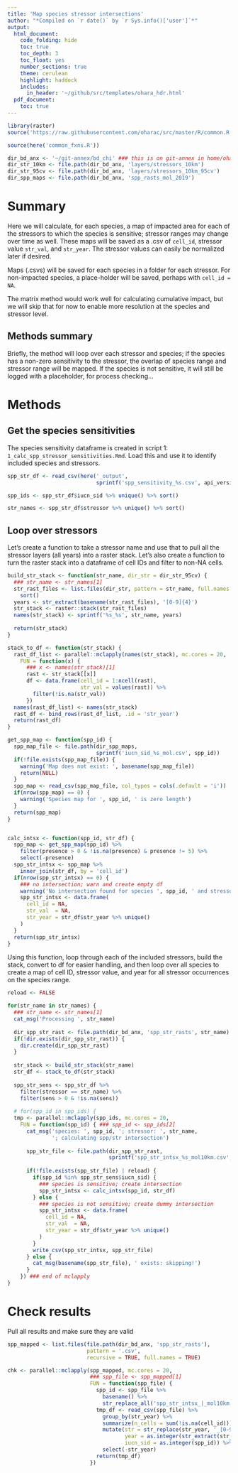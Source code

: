 ```yaml
---
title: 'Map species stressor intersections'
author: "*Compiled on `r date()` by `r Sys.info()['user']`*"
output: 
  html_document:
    code_folding: hide
    toc: true
    toc_depth: 3
    toc_float: yes
    number_sections: true
    theme: cerulean
    highlight: haddock
    includes: 
      in_header: '~/github/src/templates/ohara_hdr.html'
  pdf_document:
    toc: true
---
```


``` r

library(raster)
source('https://raw.githubusercontent.com/oharac/src/master/R/common.R')

source(here('common_fxns.R'))

dir_bd_anx <- '~/git-annex/bd_chi' ### this is on git-annex in home/ohara
dir_str_10km <- file.path(dir_bd_anx, 'layers/stressors_10km')
dir_str_95cv <- file.path(dir_bd_anx, 'layers/stressors_10km_95cv')
dir_spp_maps <- file.path(dir_bd_anx, 'spp_rasts_mol_2019')
```


# Summary

Here we will calculate, for each species, a map of impacted area for each of the stressors to which the species is sensitive; stressor ranges may change over time as well.  These maps will be saved as a .csv of `cell_id`, stressor value `str_val`, and `str_year`.  The stressor values can easily be normalized later if desired.

Maps (.csvs) will be saved for each species in a folder for each stressor.  For non-impacted species, a place-holder will be saved, perhaps with `cell_id = NA`.

The matrix method would work well for calculating cumulative impact, but we will skip that for now to enable more resolution at the species and stressor level.

## Methods summary

Briefly, the method will loop over each stressor and species; if the species has a non-zero sensitivity to the stressor, the overlap of species range and stressor range will be mapped.  If the species is not sensitive, it will still be logged with a placeholder, for process checking...

# Methods

## Get the species sensitivities

The species sensitivity dataframe is created in script 1: `1_calc_spp_stressor_sensitivities.Rmd`.  Load this and use it to identify included species and stressors.

```r
spp_str_df <- read_csv(here('_output', 
                            sprintf('spp_sensitivity_%s.csv', api_version)))

spp_ids <- spp_str_df$iucn_sid %>% unique() %>% sort()

str_names <- spp_str_df$stressor %>% unique() %>% sort()
```

## Loop over stressors

Let's create a function to take a stressor name and use that to pull all the stressor layers (all years) into a raster stack.  Let's also create a function to turn the raster stack into a dataframe of cell IDs and filter to non-NA cells.

```r
build_str_stack <- function(str_name, dir_str = dir_str_95cv) {
  ### str_name <- str_names[1]
  str_rast_files <- list.files(dir_str, pattern = str_name, full.names = TRUE) %>%
    sort()
  years <- str_extract(basename(str_rast_files), '[0-9]{4}')
  str_stack <- raster::stack(str_rast_files)
  names(str_stack) <- sprintf('%s_%s', str_name, years)
  
  return(str_stack)
}

stack_to_df <- function(str_stack) {
  rast_df_list <- parallel::mclapply(names(str_stack), mc.cores = 20,
    FUN = function(x) {
      ### x <- names(str_stack)[1]
      rast <- str_stack[[x]]
      df <- data.frame(cell_id = 1:ncell(rast),
                       str_val = values(rast)) %>%
        filter(!is.na(str_val))
      })
  names(rast_df_list) <- names(str_stack)
  rast_df <- bind_rows(rast_df_list, .id = 'str_year')
  return(rast_df)
}

get_spp_map <- function(spp_id) {
  spp_map_file <- file.path(dir_spp_maps, 
                            sprintf('iucn_sid_%s_mol.csv', spp_id))
  if(!file.exists(spp_map_file)) {
    warning('Map does not exist: ', basename(spp_map_file))
    return(NULL)
  }
  spp_map <- read_csv(spp_map_file, col_types = cols(.default = 'i'))
  if(nrow(spp_map) == 0) {
    warning('Species map for ', spp_id, ' is zero length')
  }
  return(spp_map)
}


calc_intsx <- function(spp_id, str_df) {
  spp_map <- get_spp_map(spp_id) %>%
    filter(presence > 0 & !is.na(presence) & presence != 5) %>%
    select(-presence)
  spp_str_intsx <- spp_map %>%
    inner_join(str_df, by = 'cell_id')
  if(nrow(spp_str_intsx) == 0) {
    ### no intersection; warn and create empty df
    warning('No intersection found for species ', spp_id, ' and stressor ', str_name)
    spp_str_intsx <- data.frame(
      cell_id = NA,
      str_val  = NA,
      str_year = str_df$str_year %>% unique()
    )
  }
  return(spp_str_intsx)
}
```

Using this function, loop through each of the included stressors, build the stack, convert to df for easier handling, and then loop over all species to create a map of cell ID, stressor value, and year for all stressor occurrences on the species range.

```r

reload <- FALSE

for(str_name in str_names) {
  ### str_name <- str_names[1]
  cat_msg('Processing ', str_name)
  
  dir_spp_str_rast <- file.path(dir_bd_anx, 'spp_str_rasts', str_name)
  if(!dir.exists(dir_spp_str_rast)) {
    dir.create(dir_spp_str_rast)
  }
  
  str_stack <- build_str_stack(str_name)
  str_df <- stack_to_df(str_stack)
  
  spp_str_sens <- spp_str_df %>%
    filter(stressor == str_name) %>%
    filter(sens > 0 & !is.na(sens))
  
  # for(spp_id in spp_ids) {
  tmp <- parallel::mclapply(spp_ids, mc.cores = 20,
    FUN = function(spp_id) { ### spp_id <- spp_ids[2]
      cat_msg('species: ', spp_id, '; stressor: ', str_name,
              '; calculating spp/str intersection')
      
      spp_str_file <- file.path(dir_spp_str_rast, 
                                sprintf('spp_str_intsx_%s_mol10km.csv', spp_id))
      
      if(!file.exists(spp_str_file) | reload) {
        if(spp_id %in% spp_str_sens$iucn_sid) {
          ### species is sensitive; create intersection
          spp_str_intsx <- calc_intsx(spp_id, str_df)
        } else {
          ### species is not sensitive; create dummy intersection
          spp_str_intsx <- data.frame(
            cell_id = NA,
            str_val  = NA,
            str_year = str_df$str_year %>% unique()
          )
        }
        write_csv(spp_str_intsx, spp_str_file)
      } else {
        cat_msg(basename(spp_str_file), ' exists: skipping!')
      }
    }) ### end of mclapply
}
```

# Check results

Pull all results and make sure they are valid

```r
spp_mapped <- list.files(file.path(dir_bd_anx, 'spp_str_rasts'),
                         pattern = '.csv',
                         recursive = TRUE, full.names = TRUE)

chk <- parallel::mclapply(spp_mapped, mc.cores = 20, 
                          ### spp_file <- spp_mapped[1]
                          FUN = function(spp_file) {
                            spp_id <- spp_file %>%
                              basename() %>%
                              str_replace_all('spp_str_intsx_|_mol10km.csv', '')
                            tmp_df <- read_csv(spp_file) %>%
                              group_by(str_year) %>%
                              summarize(n_cells = sum(!is.na(cell_id))) %>%
                              mutate(str = str_replace(str_year, '_[0-9]{4}', ''),
                                     year = as.integer(str_extract(str_year, '[0-9]{4}')),
                                     iucn_sid = as.integer(spp_id)) %>%
                              select(-str_year)
                            return(tmp_df)
                          })

```

